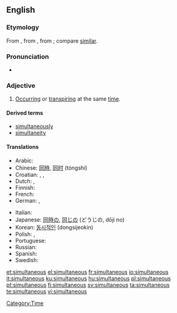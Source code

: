 ==English==

===Etymology===
From {{ML.}} {{term|simultaneus|lang=la}}, from {{term|simultim||at the same time, extended|lang=la}}, from {{etyl|la}} {{term|simul||together, at the same time|lang=la}}; compare [[similar]].

===Pronunciation===
* {{rhymes|eɪniəs}}
{{rfp}}

===Adjective===
{{en-adj|-}}

# [[occur|Occurring]] or [[transpire|transpiring]] at the same [[time]].

====Derived terms====
* [[simultaneously]]
* [[simultaneity]]

====Translations====
{{trans-top|at the same time}}
* Arabic: {{Arab|[[معا|معًا]]}} {{IPAchar|(máʕan)}}
* Chinese: [[同時]], [[同时]] (tóngshí)
* Croatian: {{t-|hr|simultan|alt=sȉmultān}}, {{t-|hr|istovremen|alt=istòvremen}}, {{t-|hr|istodoban|alt=istòdoban}}
* Dutch: {{t|nl|tegelijkertijd}}, {{t|nl|simultaan}}
* Finnish: {{t-|fi|samanaikainen}}
* French: {{t+|fr|simultané}}
* German: {{t+|de|gleichzeitig}}, {{t+|de|simultan}}
{{trans-mid}}
* Italian: {{t-|it|simultaneo}}
* Japanese: [[同時]]の, [[同じ]]の (どうじの, dōji no)
* Korean: [[동시적인]] (dongsijeokin)
* Polish: {{t-|pl|równoczesny|m}}, {{t-|pl|jednoczesny|m}}
* Portuguese: {{t+|pt|simultâneo}}
* Russian: {{t+|ru|одновременный|tr=odnovrémmenyj|sc=Cyrl}}
* Spanish: {{t+|es|simultáneo}}
* Swedish: {{t+|sv|samtidig}}
{{trans-bottom}}

[[Category:Time]]

[[et:simultaneous]]
[[el:simultaneous]]
[[fr:simultaneous]]
[[io:simultaneous]]
[[it:simultaneous]]
[[ku:simultaneous]]
[[hu:simultaneous]]
[[pl:simultaneous]]
[[pt:simultaneous]]
[[fi:simultaneous]]
[[sv:simultaneous]]
[[ta:simultaneous]]
[[te:simultaneous]]
[[vi:simultaneous]]